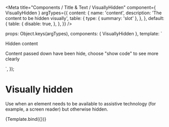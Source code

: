 

<Meta
  title="Components / Title &amp; Text / VisuallyHidden"
  component={ VisuallyHidden }
  argTypes={{
    content: {
      name: 'content',
      description: 'The content to be hidden visually',
      table: {
        type: {
          summary: 'slot'
        },
      },
    },
    default: {
      table: {
        disable: true,
      },
    },
  }}
/>

  props: Object.keys(argTypes),
  components: { VisuallyHidden },
  template: `<div>
    <VisuallyHidden>
      <span>Hidden content</span>
    </VisuallyHidden>
    <p>Content passed down have been hide, choose "show code" to see more clearly<p/>
  <div/>`,
});

# Visually hidden

Use when an element needs to be available to assistive technology (for example, a screen reader) but otherwise hidden.

<Canvas>
  <Story name="VisuallyHidden">
    {Template.bind({})}
  </Story>
</Canvas>

<ArgsTable story="VisuallyHidden" />

